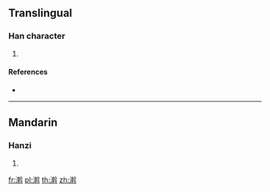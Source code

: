 {{character info/new}}
==Translingual==

===Han character===
{{Han char|rn=85|rad=水|as=14|sn=17|four=38140|canj=EJJJ,XEJJJ|ids=⿰氵斡}}

# {{defn|Han|sort=水14}}

====References====
* {{Han ref|kx=0656.100|dkj=18506|dj=1066.140|hdz=31766.070|uh=6FE3|ud=28643|bh=ED52|bd=60754}}

----

==Mandarin==

===Hanzi===
{{cmn-hanzi|pin=[[wò]] ([[wo4]])|wg=wo<sup>4</sup>}}

# {{defn|lang=cmn|sort=水14}}

[[fr:濣]]
[[pl:濣]]
[[th:濣]]
[[zh:濣]]